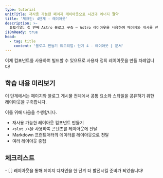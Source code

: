 ```yaml
---
type: tutorial
unitTitle: 재사용 가능한 페이지 레이아웃으로 시간과 에너지 절약
title: '체크인: 4단계 - 레이아웃'
description: >-
  튜토리얼: 첫 번째 Astro 블로그 구축 — Astro 레이아웃을 사용하여 페이지와 게시물 전체에서 공통 요소와 스타일을 공유하세요.
i18nReady: true
head:
  - tag: title
    content: '블로그 만들기 튜토리얼: 단계 4 - 레이아웃 | 문서'
---
```


이제 컴포넌트를 사용하여 빌드할 수 있으므로 사용자 정의 레이아웃을 만들 차례입니다!

## 학습 내용 미리보기

이 단계에서는 페이지와 블로그 게시물 전체에서 공통 요소와 스타일을 공유하기 위한 레이아웃을 구축합니다.

이를 위해 다음을 수행합니다.

- 재사용 가능한 레이아웃 컴포넌트 만들기
- `<slot />`을 사용하여 콘텐츠를 레이아웃에 전달
- Markdown 프런트매터의 데이터를 레이아웃으로 전달
- 여러 레이아웃 중첩

<Box icon="check-list">

## 체크리스트

<Checklist>
- [ ] 레이아웃을 통해 페이지 디자인을 한 단계 더 발전시킬 준비가 되었습니다!
</Checklist>
</Box>
